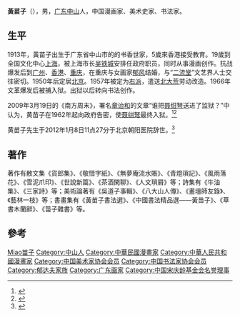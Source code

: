 '''黃苗子'''（{{bd|1913年|9月30日<ref name="艺术中国">{{Cite web |url=http://art.china.cn/mjda/2011-10/21/content_4623974.htm |title=黄苗子艺术年表 |access-date=2012-01-09 |archive-url=https://web.archive.org/web/20130514174250/http://art.china.cn/mjda/2011-10/21/content_4623974.htm |archive-date=2013-05-14 |dead-url=no }}</ref>|2012年|1月8日|catIdx=Huang黃苗子}}），男，[[广东|广东]][[中山市|中山]]人，中国漫画家、美术史家、书法家。

== 生平 ==
1913年，黃苗子出生于广东省中山市的的书香世家，5歲來香港接受教育。19歲到全国文化中心[[上海|上海]]，被上海市长[[吴铁城|吴铁城]]安排任政府职员，同时从事漫画创作。抗战爆发后到[[广州|广州]]、[[香港|香港]]、[[重庆|重庆]]，在重庆与女画家[[郁风|郁风]]结婚，与“[[二流堂|二流堂]]”文艺界人士交往密切。1950年后定居[[北京|北京]]。1957年被定为[[右派|右派]]，遣送[[北大荒|北大荒]]劳动改造。1966年文革爆发后被捕入狱。出狱以后转向书法创作。

2009年3月19日的《南方周末》，署名[[章诒和|章诒和]]的文章“谁把[[聂绀弩|聂绀弩]]送进了监狱？”中认为，黄苗子在1962年起向政府告密，使[[聂绀弩|聂绀弩]]最终入狱。<ref>{{cite web|url=http://www.people.com.cn/GB/198221/198305/198865/12392836.html|title=谁把聂绀弩送进了监狱？|author=章诒和|access-date=2019-04-01|archive-url=https://web.archive.org/web/20110415183411/http://www.people.com.cn/GB/198221/198305/198865/12392836.html|archive-date=2011-04-15|dead-url=no}}</ref><ref>{{cite news|url=http://hk.appledaily.com/international/art/20090320/12514644|title=〈誰把聶紺弩送進了監獄？〉 歷史懸案：章詒和指黃苗子出賣好友|newspaper=蘋果日報|access-date=2019-04-01|archive-url=https://web.archive.org/web/20190401184851/https://hk.appledaily.com/international/art/20090320/12514644|archive-date=2019-04-01|dead-url=yes}}</ref>

黄苗子先生于2012年1月8日11点27分于北京朝阳医院辞世。<ref name="凤凰网">{{cite web|url=http://finance.ifeng.com/money/roll/20120109/5420166.shtml|title=文化老人黄苗子去世 风雨人生铸就百岁传奇|website=财经_凤凰网|access-date=2012-01-09|archive-url=https://web.archive.org/web/20190401191908/http://finance.ifeng.com/money/roll/20120109/5420166.shtml|archive-date=2019-04-01|dead-url=no}}</ref>

== 著作 ==
著作有散文集《貨郎集》、《敬惜字紙》、《無夢庵流水賬》、《青燈瑣記》、《風雨落花》、《雪泥爪印》、《世說新篇》、《茶酒閑聊》、《人文瑣屑》等；詩集有《牛油集》、《三家詩》等；美術論著有《吳道子事輯》、《八大山人傳》、《畫壇師友錄》、《藝林一枝》等；書畫集有《黃苗子書法選》、《中國書法精品選——黃苗子》、《草書木蘭辭》、《苗子雜書》等。 

== 參考 ==
{{reflist}}

{{中华艺文奖}}
{{Navboxes 
| title  = 黄苗子在[[中国美术家协会|中国美术家协会]]的职务
| list1  =
{{中国美术家协会第三届理事会}}
{{中国美术家协会第四届理事会}}
}}
{{Navboxes 
| title  = 黄苗子在[[中国书法家协会|中国书法家协会]]的职务
| list1  =
{{中国书法家协会第一届理事会}}
}}
{{Navboxes 
| title  = 黄苗子在[[中国文学艺术界联合会|中国文学艺术界联合会]]的职务
| list1  =
{{中国文学艺术界联合会第四届全国委员会}}
}}
{{Navboxes 
| title  = 黄苗子在[[中国宋庆龄基金会|中国宋庆龄基金会]]的职务
| list1  =
{{中国宋庆龄基金会第五届理事会}}
}}

{{Authority control}}
{{DEFAULTSORT:Huang黃苗子}}
[[Category:黃姓|Miao苗子]]
[[Category:中山人|Category:中山人]]
[[Category:中華民國漫畫家|Category:中華民國漫畫家]]
[[Category:中華人民共和國漫畫家|Category:中華人民共和國漫畫家]]
[[Category:中国美术家协会会员|Category:中国美术家协会会员]]
[[Category:中国书法家协会会员|Category:中国书法家协会会员]]
[[Category:郁达夫家族|Category:郁达夫家族]]
[[Category:广东画家|Category:广东画家]]
[[Category:中国宋庆龄基金会名誉理事|Category:中国宋庆龄基金会名誉理事]]